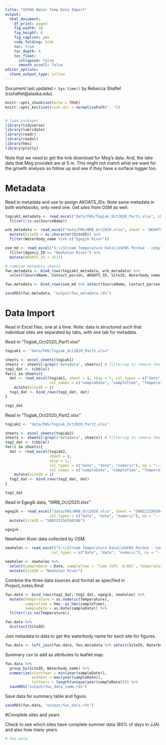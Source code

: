 ```yaml
---
title: "USFWS Water Temp Data Import"
output:
  html_document: 
    df_print: paged
    fig_width: 10
    fig_height: 6
    fig_caption: yes
    code_folding: hide
    toc: true
    toc_depth: 4
    toc_float:
      collapsed: false
      smooth_scroll: false
editor_options: 
  chunk_output_type: inline
---
```


Document last updated `r Sys.time()` by Rebecca Shaftel (rsshaftel@alaska.edu).

```r
knitr::opts_chunk$set(echo = TRUE)
knitr::opts_knit$set(root.dir = normalizePath(".."))


# load packages
library(tidyverse)
library(lubridate)
library(readr)
library(readxl)
library(hms)
library(plotly)
```

Note that we need to get the knb download for Meg's data. And, the lake data that Meg provided are at 5 m. This might not match what we want for the growth analysis so follow up and see if they have a surface logger too.

# Metadata

Read in metadata and use to assign AKOATS_IDs. Note same metadata in both workbooks, only need one. Get sites from OSM as well.

```r
togiak1_metadata <- read_excel("data/FWS/Togiak_Oct2020_Part1.xlsx", sheet = "AKOATS_metadata") %>% 
  filter(!is.na(SourceName))

wrb_metadata <- read_excel("data/FWS/WRB_Oct2020.xlsx", sheet = "AKOATS_metadata", n_max = 15) %>% 
  mutate(SiteID = as.character(SiteID)) %>% 
  filter(Waterbody_name %in% c("Egegik River"))

osm_md <- read_excel("S:\\Stream Temperature Data\\USFWS Perdue - complete 2020\\OSM_Oct2020.xlsx", sheet = "OSM_Sites_AKOATS") %>% 
  filter(Agency_ID == "Newhalen River") %>% 
  mutate(AKOATS_ID = 1571)

# combine metadata sheets
fws.metadata <- bind_rows(togiak1_metadata, wrb_metadata) %>%
  select(SourceName, Contact_person, AKOATS_ID, SiteID, Waterbody_name, Latitude, Longitude)

fws.metadata <- bind_rows(osm_md %>% select(SourceName, Contact_person, AKOATS_ID, SiteID = Agency_ID, Waterbody_name, Latitude, Longitude), fws.metadata)

saveRDS(fws.metadata, "output/fws_metadata.rds")

```



# Data Import



Read in Excel files, one at a time.  Note: data is structured such that individual sites are separated by tabs, with one tab for metadata.

Read in "Togiak_Oct2020_Part1.xlsx"
```r

togiak1 <- "data/FWS/Togiak_Oct2020_Part1.xlsx"

sheets <- excel_sheets(togiak1)
sheets <- sheets[!grepl("metadata", sheets)] # filtering to remove the metadata sheet
tog1_dat <- tibble()
for(i in sheets){
  dat <- read_excel(togiak1, sheet = i, skip = 1, col_types = c("date", "date", "numeric"), na = "---", 
                    col_names = c("sampleDate", "sampleTime", "Temperature")) %>%
    mutate(SiteID = i)
  tog1_dat <- bind_rows(tog1_dat, dat)
}

tog1_dat
```


Read in "Togiak_Oct2020_Part2.xlsx"
```r
togiak2 <- "data/FWS/Togiak_Oct2020_Part2.xlsx"

sheets <- excel_sheets(togiak2)
sheets <- sheets[!grepl("metadata", sheets)] # filtering to remove the metadata sheet
tog2_dat <- tibble()
for(i in sheets){
  dat <- read_excel(togiak2, 
                    sheet = i, 
                    skip = 1, 
                    col_types = c("date", "date", "numeric"), na = "---",
                    col_names = c("sampleDate", "sampleTime", "Temperature")) %>%
    mutate(SiteID = i)
  tog2_dat <- bind_rows(tog2_dat, dat)
}

tog2_dat
```


Read in Egegik data, "WRB_Oct2020.xlsx"
```r
egegik <- read_excel("data/FWS/WRB_Oct2020.xlsx", sheet = "580223156504200", skip = 1, 
                    col_types = c("date", "date", "numeric"), na = "---", col_names = c("sampleDate", "sampleTime", "Temperature")) %>% 
  mutate(SiteID = "580223156504200")

egegik
```

Newhalen River data collected by OSM.

```r
newhalen <- read_excel("S:\\Stream Temperature Data\\USFWS Perdue - complete 2020\\OSM_Oct2020.xlsx", sheet = "Newhalen", col_names = TRUE,
                     col_types = c("date", "date", "numeric"), na = "---") 

newhalen <- newhalen %>% 
  select(sampleDate = Date, sampleTime = `Time (UTC -8:00)`, Temperature = `TW [°C]`) %>% 
  mutate(SiteID = "Newhalen River") 
```



Combine the three data sources and format as specified in Project_notes.Rmd
```r
fws.data <- bind_rows(tog1_dat, tog2_dat, egegik, newhalen) %>%
  mutate(Temperature = as.numeric(Temperature),
         sampleTime = hms::as_hms(sampleTime),
         sampleDate = as.Date(sampleDate)) %>%
  filter(!is.na(Temperature))

fws.data %>% 
  distinct(SiteID)

```

Join metadata to data to get the waterbody name for each site for figures.

```r
fws.data <- left_join(fws.data, fws.metadata %>% select(SiteID, Waterbody_name), by = "SiteID") 


```


Summary csv to add as attributes to leaflet map.

```r
fws.data %>% 
  group_by(SiteID, Waterbody_name) %>% 
  summarize(startYear = min(year(sampleDate)),
            endYear = max(year(sampleDate)),
            totYears = length(unique(year(sampleDate)))) %>% 
  saveRDS("output/fws_data_summ.rds")

```

Save data for summary table and figure.

```r
saveRDS(fws.data, "output/fws_data.rds")
```


#Complete sites and years

Check to see which sites have complete summer data (80% of days in JJA) and also how many years.

```r
# fws.data
```



